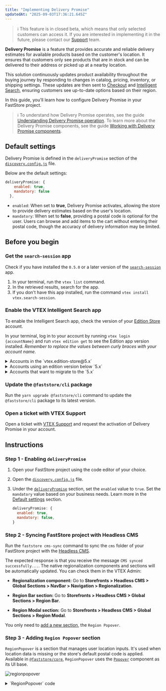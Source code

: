```yaml
---
title: "Implementing Delivery Promise"
updatedAt: "2025-09-03T17:36:21.645Z"
---
```


>ℹ This feature is in closed beta, which means that only selected customers can access it. If you are interested in implementing it in the future, please contact our [Support](https://support.vtex.com/hc/en-us) team.

**Delivery Promise** is a feature that provides accurate and reliable delivery estimates for available products based on the customer's location. It ensures that customers only see products that are in stock and can be delivered to their address or picked up at a nearby location.

This solution continuously updates product availability throughout the buying journey by responding to changes in catalog, pricing, inventory, or shipping settings. These updates are then sent to [Checkout](https://developers.vtex.com/docs/guides/checkout-overview) and [Intelligent Search](https://help.vtex.com/tracks/vtex-intelligent-search), ensuring customers see up-to-date options based on their region.

In this guide, you'll learn how to configure Delivery Promise in your FastStore project.

>ℹ To understand how Delivery Promise operates, see the guide [Understanding Delivery Promise operation](https://developers.vtex.com/docs/guides/faststore/delivery-promise-overview). To learn more about the Delivery Promise components, see the guide [Working with Delivery Promise components](https://developers.vtex.com/docs/guides/faststore/delivery-promise-components).

## Default settings

Delivery Promise is defined in the `deliveryPromise` section of the [`discovery.config.js`](https://developers.vtex.com/docs/guides/faststore/project-structure-config-options) file.

Below are the default settings:

```js discovery.config.js
deliveryPromise: {
    enabled: true,
    mandatory: false
  },
```

* `enabled`: When set to **true**, Delivery Promise activates, allowing the store to provide delivery estimates based on the user's location.
* `mandatory`: When set to **false**, providing a postal code is optional for the user. Users can browse and add items to the cart without entering their postal code, though the accuracy of delivery information may be limited.

## Before you begin

<Steps>

### Get the `search-session` app

Check if you have installed the `0.5.0` or a later version of the [`search-session`](https://developers.vtex.com/docs/apps/vtex.search-session) app.

1. In your terminal, run the `vtex list` command.
2. In the retrieved results, search for the app.
3. If you don't have this app installed, run the command `vtex install vtex.search-session`.

### Enable the VTEX Intelligent Search app

To enable the Intelligent Search app, check the version of your [Edition Store](https://developers.vtex.com/docs/guides/vtex-io-documentation-edition-app) account.

In your terminal, log in to your account by running `vtex login {accountName}` and run `vtex edition get` to see the Edition app version installed. *Remember to replace the values between curly braces with your account name*.

<details>
<summary>Accounts in the `vtex.edition-store@5.x`</summary>

If your account is using the `vtex.edition-store@5.x` major, the VTEX Intelligent Search app is already included, and you need to integrate it via VTEX Admin.

To integrate the VTEX Intelligent Search, access **Store Settings > Intelligent Search > Integrations** in the VTEX Admin, and click `START INTEGRATION`.

</details>

<details>
<summary>Accounts using an edition version below `5.x`</summary>

1. In the VTEX IO CLI, log in to your VTEX account by running `vtex login {accountName}`. *Remember to replace the values between curly braces with your account name.*
2. If the VTEX Intelligent Search app isn't installed in your account, run the following:

    ```bash
    vtex install vtex.search-resolver@1.x vtex.admin-search@1.x
    ```

After installing the app, integrate it by accessing **Store Settings > Intelligent Search > Integrations** in the VTEX Admin, and click `START INTEGRATION`.

</details>

<details>
<summary>Accounts that want to migrate to the `5.x`</summary>

If you are using a different major version and want to migrate, please [open a ticket with VTEX Support](https://help.vtex.com/en/support) and request the installation of the Edition app `vtex.edition-store@5.x`.

</details>

### Update the `@faststore/cli` package

Run the `yarn upgrade @faststore/cli` command to update the `@faststore/cli` package to its latest version.

  ### Open a ticket with VTEX Support

Open a ticket with [VTEX Support](https://help.vtex.com/en/support) and request the activation of Delivery Promise in your account.

</Steps>

## Instructions

### Step 1 - Enabling `deliveryPromise`

1. Open your FastStore project using the code editor of your choice.
2. Open the [`discovery.config.js`](https://developers.vtex.com/docs/guides/faststore/project-structure-config-options) file.
3. Under the [`deliveryPromise`](https://developers.vtex.com/docs/guides/faststore/project-structure-config-options#deliverypromise) section, set the `enabled` value to `true`. Set the `mandatory` value based on your business needs. Learn more in the [Default settings](#default-settings) section.

    ```js discovery.config.js
    deliveryPromise: {
      enabled: true,
      mandatory: false,
    }
    ```

### Step 2 - Syncing FastStore project with Headless CMS

Run the `faststore cms-sync` command to sync the `cms` folder of your FastStore project with the [Headless CMS](https://developers.vtex.com/docs/guides/faststore/headless-cms-overview).

The expected response is that you receive the message `CMS synced successfully...`. The native regionalization components and sections will be automatically updated. You can check them in the VTEX Admin:

- **Regionalization component:** Go to **Storefronts > Headless CMS > Global Sections > NavBar > Navigation > Regionalization**.

- **Region Bar section:** Go to **Storefronts > Headless CMS > Global Sections > Region Bar**.

- **Region Modal section:** Go to **Storefronts > Headless CMS > Global Sections > Region Modal**.

You only need to [add a new section](#step-3-adding-region-popover-section), the `Region Popover`.

### Step 3 - Adding `Region Popover` section

`RegionPopover` is a section that manages user location inputs. It's used when location data is missing or the store's default postal code is applied. Available in [`@faststore/core`](https://developers.vtex.com/docs/guides/faststore/project-structure-overview#packagejson), `RegionPopover` uses the [`Popover`](https://developers.vtex.com/docs/guides/faststore/molecules-popover) component as its UI base.

![regionpopover](https://vtexhelp.vtexassets.com/assets/docs/src/regionpopover___dedb0aad756657e71d4c8d40cb2ef5e7.png)

<details>
<summary>`RegionPopover` code</summary>
```tsx packages/core/src/components/region/RegionPopover/RegionPopover.tsx
import type { PopoverProps as UIPopoverProps } from '@faststore/ui'
import {
  Icon as UIIcon,
  InputField as UIInputField,
  Link as UILink,
  Popover as UIPopover,
  useUI,
} from '@faststore/ui'
import { useRef, useState } from 'react'

import useRegion from '../RegionModal/useRegion'

import { sessionStore, useSession } from 'src/sdk/session'
import { textToTitleCase } from 'src/utils/utilities'
import styles from './section.module.scss'

interface RegionPopoverProps {
  title?: UIPopoverProps['title']
  closeButtonAriaLabel?: UIPopoverProps['closeButtonAriaLabel']
  inputField?: {
    label?: string
    errorMessage?: string
    noProductsAvailableErrorMessage?: string
    buttonActionText?: string
  }
  idkPostalCodeLink?: {
    text?: string
    to?: string
    icon?: {
      icon?: string
      alt?: string
    }
  }
  textBeforeLocation?: string
  textAfterLocation?: string
  description?: string
  triggerRef?: UIPopoverProps['triggerRef']
  onDismiss: UIPopoverProps['onDismiss']
  offsetTop?: UIPopoverProps['offsetTop']
  offsetLeft?: UIPopoverProps['offsetLeft']
  placement?: UIPopoverProps['placement']
}

function RegionPopover({
  title = 'Set your location',
  closeButtonAriaLabel,
  inputField: {
    label: inputFieldLabel,
    errorMessage: inputFieldErrorMessage,
    noProductsAvailableErrorMessage: inputFieldNoProductsAvailableErrorMessage,
    buttonActionText: inputButtonActionText,
  },
  idkPostalCodeLink: {
    text: idkPostalCodeLinkText,
    to: idkPostalCodeLinkTo,
    icon: { icon: idkPostalCodeLinkIcon, alt: idkPostalCodeLinkIconAlt },
  },
  textBeforeLocation = 'Your current location is:',
  textAfterLocation = 'Use the field below to change it.',
  description = 'Offers and availability vary by location.',
  triggerRef,
  offsetTop = 6,
  offsetLeft,
  placement = 'bottom-start',
}: RegionPopoverProps) {
  const inputRef = useRef<HTMLInputElement>(null)
  const { isValidating, ...session } = useSession()
  const { popover: displayPopover, closePopover } = useUI()
  const { city, postalCode } = sessionStore.read()
  const location = city ? `${textToTitleCase(city)}, ${postalCode}` : postalCode

  const [input, setInput] = useState<string>('')

  const { loading, setRegion, regionError, setRegionError } = useRegion()

  const handleSubmit = async () => {
    if (isValidating) {
      return
    }

    await setRegion({
      session,
      onSuccess: () => {
        setInput('')
        closePopover()
      },
      postalCode: input,
      errorMessage: inputFieldErrorMessage,
      noProductsAvailableErrorMessage:
        inputFieldNoProductsAvailableErrorMessage,
    })
  }

  const idkPostalCodeLinkProps = {
    href: idkPostalCodeLinkTo,
    children: (
      <>
        {idkPostalCodeLinkText}
        {!!idkPostalCodeLinkIcon && (
          <UIIcon
            name={idkPostalCodeLinkIcon}
            aria-label={idkPostalCodeLinkIconAlt}
            width={20}
            height={20}
          />
        )}
      </>
    ),
  }

  const RegionPopoverContent = (
    <>
      <span data-fs-region-popover-description>
        {postalCode ? (
          <>
            {textBeforeLocation} <span>{location}</span>. {textAfterLocation}
          </>
        ) : (
          <>{description}</>
        )}
      </span>
      <UIInputField
        data-fs-region-popover-input
        id="region-popover-input-postal-code"
        inputRef={inputRef}
        label={inputFieldLabel}
        actionable
        value={input}
        onInput={(e) => {
          regionError !== '' && setRegionError('')
          setInput(e.currentTarget.value)
        }}
        onSubmit={handleSubmit}
        onClear={() => {
          setInput('')
          setRegionError('')
        }}
        buttonActionText={loading ? '...' : inputButtonActionText}
        error={regionError}
      />
      {idkPostalCodeLinkTo && (
        <UILink data-fs-region-popover-link {...idkPostalCodeLinkProps} />
      )}
    </>
  )

  return (
    <>
      {displayPopover.isOpen && (
        <div className={`${styles.section} section-region-popover`}>
          <UIPopover
            data-fs-region-popover
            title={title}
            isOpen={displayPopover.isOpen}
            content={RegionPopoverContent}
            placement={placement}
            dismissible
            triggerRef={triggerRef}
            offsetTop={offsetTop}
            offsetLeft={offsetLeft}
            closeButtonAriaLabel={closeButtonAriaLabel}
            onEntered={() => {
              if (!postalCode && inputRef.current) {
                inputRef.current.focus()
              }
            }}
          />
        </div>
      )}
    </>
  )
}

export default RegionPopover
```
</details>

Follow the steps below to add the `RegionPopover` section to the Headless CMS.

1. In the VTEX Admin, go to **Storefront > Headless CMS > Global Sections**.
2. In the Sections tab, click `+` to open a modal with a list of section options.
3. Search for the **Region Popover** section and click it to add.
4. Set the `Title` and `Close popover aria-label` fields based on your scenario.
5. Click `Save` to save your changes.
6. Click `Publish` to open a dropdown list with the options `Add to Release` (to schedule the update) and `Publish now` (to publish immediately).

Learn more in [Adding Sections to the Headless CMS](https://developers.vtex.com/docs/guides/faststore/headless-cms-3-adding-content-types-and-sections#step-3-adding-sections-to-the-headless-cms)

### Step 4 - (Optional) Defining a default postal code

The default postal code is a fallback mechanism when the user doesn't provide a location, isn't logged in, or has no saved address.

To set a default postal code for your store, follow the steps below:

1. Open your FastStore project using the code editor of your choice.
2. Open the [`discovery.config.js`](https://developers.vtex.com/docs/guides/faststore/project-structure-config-options) file.
3. In the [`session`](https://developers.vtex.com/docs/guides/faststore/project-structure-config-options#session) object, set the `postalCode` value based on your scenario. See the following example:

     ```js discovery.config.js mark=12
      session: {
        currency: {
          code: "USD",
          symbol: "$",
        },
        locale: "en-US",
        channel: '{"salesChannel":"1","regionId":""}',
        country: "USA",
        deliveryMode: null,
        addressType: null,
        city: null,
        postalCode: 10021,
        geoCoordinates: null,
        person: null,
      },
      ```
## Managing filters and badges

Delivery Promise [filters]() help shoppers narrow products by delivery/pickup availability for their location, while [badges]() visually indicate shipping/pickup availability for the shopper’s location when Delivery Promise data exists.

By default, badges are already activated once Delivery Promise is implemented in the store. However, you can edit their labels. To do this, follow the next sections.

>ℹ️ For more details on filters and badges, see the [Understanding Delivery Promise operation](https://developers.vtex.com/docs/guides/faststore/delivery-promise-components) guide.

### Editing filters labels



### Editing badges labels

are already  If you need to edit the badge label follow these steps:

1. Access the VTEX Admin and go to **Storefront > Headless CMS**.
2. Click on the **Global Sections** Content Type.
3. Go to the **Delivery Promise** section.
4. 